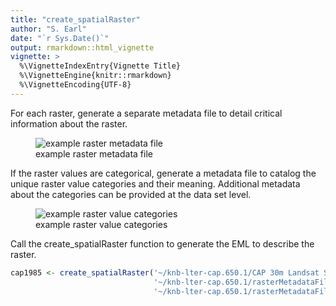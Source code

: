 ```yaml
---
title: "create_spatialRaster"
author: "S. Earl"
date: "`r Sys.Date()`"
output: rmarkdown::html_vignette
vignette: >
  %\VignetteIndexEntry{Vignette Title}
  %\VignetteEngine{knitr::rmarkdown}
  %\VignetteEncoding{UTF-8}
---
```


For each raster, generate a separate metadata file to detail critical information about the raster. 

![example raster metadata file](raster_metadata_example.png) 

If the raster values are categorical, generate a metadata file to catalog the unique raster value categories and their meaning. Additional metadata about the categories can be provided at the data set level.


![example raster value categories](raster_categorical_variable_example.png) 



Call the create_spatialRaster function to generate the EML to describe the raster.
```r
cap1985 <- create_spatialRaster('~/knb-lter-cap.650.1/CAP 30m Landsat Series Submit/',
                                '~/knb-lter-cap.650.1/rasterMetadataFiles/CAP1985_metadata.csv',
                                '~/knb-lter-cap.650.1/rasterMetadataFiles/landsat_factors.csv')
```

